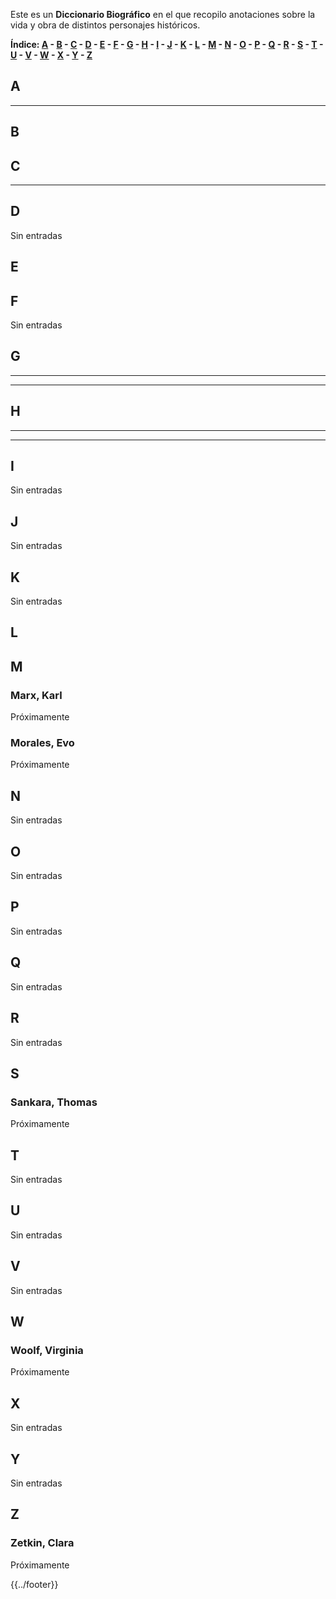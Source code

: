 {{header|1=Portada}}

Este es un '''Diccionario Biográfico''' en el que recopilo anotaciones sobre la vida y obra de distintos personajes históricos.

<!--

* https://en.wikipedia.org/wiki/User:Emijrp/POTD

-->

<b>Índice: 
<a href="#A">A</a> - 
<a href="#B">B</a> - 
<a href="#C">C</a> - 
<a href="#D">D</a> - 
<a href="#E">E</a> - 
<a href="#F">F</a> - 
<a href="#G">G</a> - 
<a href="#H">H</a> - 
<a href="#I">I</a> - 
<a href="#J">J</a> - 
<a href="#K">K</a> - 
<a href="#L">L</a> - 
<a href="#M">M</a> - 
<a href="#N">N</a> - 
<a href="#O">O</a> - 
<a href="#P">P</a> - 
<a href="#Q">Q</a> - 
<a href="#R">R</a> - 
<a href="#S">S</a> - 
<a href="#T">T</a> - 
<a href="#U">U</a> - 
<a href="#V">V</a> - 
<a href="#W">W</a> - 
<a href="#X">X</a> - 
<a href="#Y">Y</a> - 
<a href="#Z">Z</a>
</b>

== A ==

{{allende-salvador}}
<hr/>
{{alvarez-santiago}}

== B ==

{{beauvoir-simone}}

== C ==

{{castro-fidel}}
<hr/>
{{chavez-hugo}}

== D ==

Sin entradas

== E ==

{{engels-friedrich}}

== F ==

Sin entradas

== G ==

{{galeano-eduardo}}
<hr/>
{{gramsci-antonio}}
<hr/>
{{guevara-ernesto}}

== H ==

{{hernandez-miguel}}
<hr/>
{{ho-chi-minh}}
<!--
http://www.filmaffinity.com/es/film680186.html
-->
<hr/>
{{honecker-erich}}

== I ==

Sin entradas

== J ==

Sin entradas

== K ==

Sin entradas

== L ==

{{lenin-vladimir}}

== M ==

<h3 id="Marx, Karl">Marx, Karl</h3>
<p>Próximamente</p>

<h3 id="Morales, Evo">Morales, Evo</h3>
<p>Próximamente</p>

== N ==

Sin entradas

== O ==

Sin entradas

== P ==

Sin entradas

== Q ==

Sin entradas

== R ==

Sin entradas

== S ==

<h3 id="Sankara, Thomas">Sankara, Thomas</h3>

Próximamente

== T ==

Sin entradas

== U ==

Sin entradas

== V ==

Sin entradas

== W ==

<h3 id="Woolf, Virginia">Woolf, Virginia</h3>
<p>Próximamente</p>

== X ==

Sin entradas

== Y ==

Sin entradas

== Z ==

<h3 id="Zetkin, Clara">Zetkin, Clara</h3>
Próximamente


{{../footer}}

